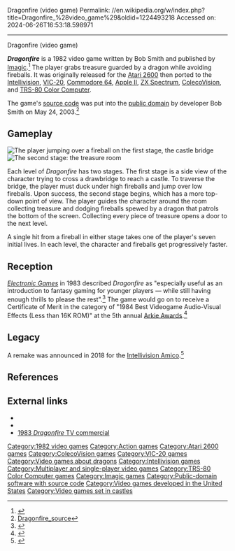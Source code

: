 Dragonfire (video game)
Permalink: //en.wikipedia.org/w/index.php?title=Dragonfire_%28video_game%29&oldid=1224493218
Accessed on: 2024-06-26T16:53:18.598971



------
Dragonfire (video game)
{{Refimprove|date=July 2015}}
{{Infobox video game
|title = Dragonfire
|image = Dragonfire_Intellivision_Box_Art.jpg
|caption = Intellivision box art
|developer = [[Imagic]]
|publisher = Imagic
|designer = Bob Smith<ref name="giantlist"/>
|released = '''May 21, 1982:''' 2600<br>'''1982:''' Intellivision<br>'''1983:''' VIC, Spectrum<br>'''1984:''' Apple, C64, ColecoVision, CoCo
|genre = [[Action game|Action]]
|modes = 1-2 players alternating turns
|platforms = [[Atari 2600]], [[ColecoVision]], [[Commodore 64]], [[VIC-20]], [[Intellivision]], [[TRS-80 Color Computer]], [[Apple II]]
}}

'''''Dragonfire''''' is a 1982 video game written by Bob Smith and published by [[Imagic]].<ref name="giantlist">{{cite web|title=The Giant List of Classic Game Programmers|url=https://dadgum.com/giantlist/|last1=Hague|first1=James}}</ref> The player grabs treasure guarded by a dragon while avoiding fireballs. It was originally released for the [[Atari 2600]] then ported to the [[Intellivision]], [[VIC-20]], [[Commodore 64]], [[Apple II]], [[ZX Spectrum]], [[ColecoVision]], and [[TRS-80 Color Computer]].

The game's [[source code]] was put into the [[public domain software|public domain]] by developer Bob Smith on May 24, 2003.<ref>[http://www.atariage.com/2600/archives/source/Dragonfire_source/ Dragonfire_source]</ref>

==Gameplay==
[[File:Dragonfire_Screenshot1.png |thumb|left|The player jumping over a fireball on the first stage, the castle bridge]]
[[File:Dragonfire_Screenshot2.png |thumb|left|The second stage: the treasure room]]

Each level of ''Dragonfire'' has two stages. The first stage is a side view of the character trying to cross a drawbridge to reach a castle. To traverse the bridge, the player must duck under high fireballs and jump over low fireballs. Upon success, the second stage begins, which has a more top-down point of view. The player guides the character around the room collecting treasure and dodging fireballs spewed by a dragon that patrols the bottom of the screen. Collecting every piece of treasure opens a door to the next level.

A single hit from a fireball in either stage takes one of the player's seven initial lives. In each level, the character and fireballs get progressively faster.

==Reception==
''[[Electronic Games]]'' in 1983 described ''Dragonfire'' as "especially useful as an introduction to fantasy gaming for younger players — while still having enough thrills to please the rest".<ref name="eg198306">{{cite news | url=https://archive.org/stream/electronic-games-magazine-1983-06/Electronic_Games_Issue_16_Vol_02_04_1983_Jun#page/n45/mode/2up | title=The Players Guide to Fantasy Games | work=Electronic Games | date=June 1983 | accessdate=6 January 2015 | pages=47}}</ref> The game would go on to receive a Certificate of Merit in the category of "1984 Best Videogame Audio-Visual Effects (Less than 16K ROM)" at the 5th annual [[Arkie Awards]].<ref>{{cite journal |last1= Kunkel |first1= Bill |author-link1= Bill Kunkel (gaming)|last2= Katz |first2= Arnie |author-link2= Arnie Katz|date= January 1984 |title= Arcade Alley: The Arcade Awards, Part 1 |journal= [[Video (magazine)|Video]]|publisher= Reese Communications|volume= 7|issue= 10|pages= 40–42|issn= 0147-8907}}</ref>{{rp|42}}

==Legacy==
A remake was announced in 2018 for the [[Intellivision Amico]].<ref>{{cite press release|title=Intellivision® Reveals Initial Details For The Upcoming Amico™ Home Video Game Console!|url=https://www.prnewswire.com/news-releases/intellivision-reveals-initial-details-for-the-upcoming-amico-home-video-game-console-300734998.html|website=PR Newswire}}</ref>

==References==
{{reflist}}

==External links==
* {{atarimania|id=7296}}
* {{IAg|atari_2600_dragonfire_cheese_1982_imagic_bob_smith_720020-1a_ia3611_ia3611c/v2|platform=Atari 2600}}
* [https://www.youtube.com/watch?v=YLi0b3CM-Qw 1983 ''Dragonfire'' TV commercial]

[[Category:1982 video games]]
[[Category:Action games]]
[[Category:Atari 2600 games]]
[[Category:ColecoVision games]]
[[Category:VIC-20 games]]
[[Category:Video games about dragons]]
[[Category:Intellivision games]]
[[Category:Multiplayer and single-player video games]]
[[Category:TRS-80 Color Computer games]]
[[Category:Imagic games]]
[[Category:Public-domain software with source code]]
[[Category:Video games developed in the United States]]
[[Category:Video games set in castles]]

{{action-videogame-stub}}